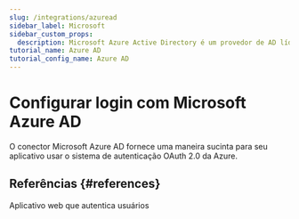 ```yaml
---
slug: /integrations/azuread
sidebar_label: Microsoft
sidebar_custom_props:
  description: Microsoft Azure Active Directory é um provedor de AD líder.
tutorial_name: Azure AD
tutorial_config_name: Azure AD
---
```




# Configurar login com Microsoft Azure AD

O conector Microsoft Azure AD fornece uma maneira sucinta para seu aplicativo usar o sistema de autenticação OAuth 2.0 da Azure.

<GuideTip />

<Integration />

## Referências \{#references}

<Url href="https://docs.microsoft.com/en-us/azure/active-directory/develop/scenario-web-app-sign-user-overview">
  Aplicativo web que autentica usuários
</Url>
